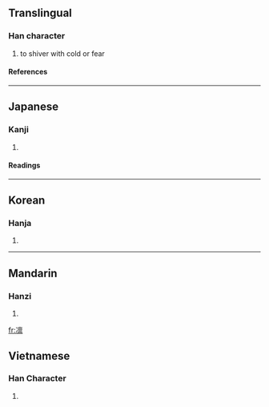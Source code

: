 {{see|凜}}
{{rfc-auto}}
==Translingual==
===Han character===
{{Han char|rn=15|rad=冫|as=13|sn=15|four=|canj=戈一卜田火 (IMYWF)}}
# to shiver with cold or fear
====References====
{{Han ref|kx=0133.430|dkj=01718|dj=0298.240|hdz=10301.120|uh=51DB|ud=20955}}
----
==Japanese==
===Kanji===
{{ja-kanji|grade=|rs=冫13}}
# {{defn|Japanese}}
====Readings====
{{ja-readings|on=[[りん]] (rin)|kun=[[さむい]] (samui), [[すさまじい]] (susamajii), [[おそれる]] (osoreru)}}
----
==Korean==
===Hanja===
{{ko-hanja|hangeul=름|rv=reum|mr=rŭm}}
# {{defn|Korean}}
----
==Mandarin==
===Hanzi===
{{cmn-hanzi|tra=凜|pin=[[lǐn]] (lin3)|wg=lin<sup>3</sup>}}
# {{defn|Mandarin}}

[[fr:凛]]


==Vietnamese==
===Han Character===
{{vi-hantu|[[lẫm]]}}
# {{defn|Vietnamese}}